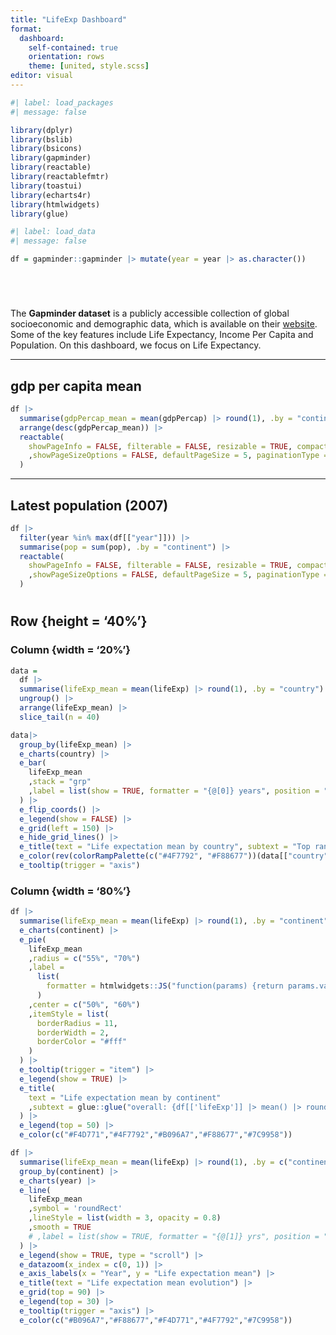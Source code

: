 ```yaml
---
title: "LifeExp Dashboard"
format: 
  dashboard:
    self-contained: true
    orientation: rows
    theme: [united, style.scss]
editor: visual
---
```


```r
#| label: load_packages 
#| message: false

library(dplyr)
library(bslib)
library(bsicons)
library(gapminder)
library(reactable)
library(reactablefmtr)
library(toastui)
library(echarts4r)
library(htmlwidgets)
library(glue)
```

```r
#| label: load_data
#| message: false

df = gapminder::gapminder |> mutate(year = year |> as.character())
```

#  {.sidebar}

\

The **Gapminder dataset** is a publicly accessible collection of global socioeconomic and demographic data, which is available on their [website](https://www.gapminder.org/). Some of the key features include Life Expectancy, Income Per Capita and Population. On this dashboard, we focus on Life Expectancy.


------------------------------------------------------------------------

::: {.callout-note collapse="false"}
## gdp per capita mean

```r
df |>
  summarise(gdpPercap_mean = mean(gdpPercap) |> round(1), .by = "continent") |> 
  arrange(desc(gdpPercap_mean)) |> 
  reactable(
    showPageInfo = FALSE, filterable = FALSE, resizable = TRUE, compact = TRUE ,searchable = FALSE
    ,showPageSizeOptions = FALSE, defaultPageSize = 5, paginationType = "simple"
  )
```
:::

------------------------------------------------------------------------

::: {.callout-tip collapse="false"}
## Latest population (2007)

```r
df |>
  filter(year %in% max(df[["year"]])) |> 
  summarise(pop = sum(pop), .by = "continent") |> 
  reactable(
    showPageInfo = FALSE, filterable = FALSE, resizable = TRUE, compact = TRUE ,searchable = FALSE
    ,showPageSizeOptions = FALSE, defaultPageSize = 5, paginationType = "simple"
  )
```
:::

# 

## Row {height = '40%'}

### Column {width = '20%'}

```r
data = 
  df |>
  summarise(lifeExp_mean = mean(lifeExp) |> round(1), .by = "country") |> 
  ungroup() |>
  arrange(lifeExp_mean) |> 
  slice_tail(n = 40) 

data|> 
  group_by(lifeExp_mean) |> 
  e_charts(country) |> 
  e_bar(
    lifeExp_mean
    ,stack = "grp"
    ,label = list(show = TRUE, formatter = "{@[0]} years", position = "right")
  ) |> 
  e_flip_coords() |> 
  e_legend(show = FALSE) |> 
  e_grid(left = 150) |> 
  e_hide_grid_lines() |> 
  e_title(text = "Life expectation mean by country", subtext = "Top ranking") |>
  e_color(rev(colorRampPalette(c("#4F7792", "#F88677"))(data[["country"]] |> unique() |> length()))) |> 
  e_tooltip(trigger = "axis")

```

### Column {width = '80%'}

```r
df |> 
  summarise(lifeExp_mean = mean(lifeExp) |> round(1), .by = "continent") |>
  e_charts(continent) |>
  e_pie(
    lifeExp_mean
    ,radius = c("55%", "70%")
    ,label =
      list(
        formatter = htmlwidgets::JS("function(params) {return params.value + ' years';}")
      )
    ,center = c("50%", "60%")
    ,itemStyle = list(
      borderRadius = 11,
      borderWidth = 2,
      borderColor = "#fff"
    )
  ) |>
  e_tooltip(trigger = "item") |>
  e_legend(show = TRUE) |>
  e_title(
    text = "Life expectation mean by continent"
    ,subtext = glue::glue("overall: {df[['lifeExp']] |> mean() |> round(1)} years")
  ) |>
  e_legend(top = 50) |> 
  e_color(c("#F4D771","#4F7792","#B096A7","#F88677","#7C9958"))
```

```r
df |>
  summarise(lifeExp_mean = mean(lifeExp) |> round(1), .by = c("continent", "year")) |> 
  group_by(continent) |> 
  e_charts(year) |> 
  e_line(
    lifeExp_mean
    ,symbol = 'roundRect'
    ,lineStyle = list(width = 3, opacity = 0.8)
    ,smooth = TRUE
    # ,label = list(show = TRUE, formatter = "{@[1]} yrs", position = "top")
  ) |> 
  e_legend(show = TRUE, type = "scroll") |> 
  e_datazoom(x_index = c(0, 1)) |> 
  e_axis_labels(x = "Year", y = "Life expectation mean") |> 
  e_title(text = "Life expectation mean evolution") |>
  e_grid(top = 90) |> 
  e_legend(top = 30) |> 
  e_tooltip(trigger = "axis") |> 
  e_color(c("#B096A7","#F88677","#F4D771","#4F7792","#7C9958"))
```
